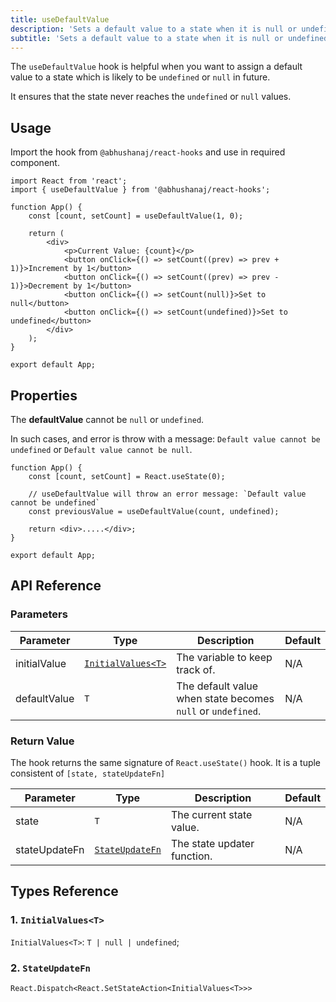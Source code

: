 ```yaml
---
title: useDefaultValue
description: 'Sets a default value to a state when it is null or undefined'
subtitle: 'Sets a default value to a state when it is null or undefined'
---
```



The `useDefaultValue` hook is helpful when you want to assign a default value to a state which is likely to be `undefined` or `null` in future.

It ensures that the state never reaches the `undefined` or `null` values.

<DemoWrapper title="useDefaultValue">
	<Example client:load />
</DemoWrapper>

## Usage

Import the hook from `@abhushanaj/react-hooks` and use in required component.

```tsx title="./src/App.tsx" ins={2,5}
import React from 'react';
import { useDefaultValue } from '@abhushanaj/react-hooks';

function App() {
	const [count, setCount] = useDefaultValue(1, 0);

	return (
		<div>
			<p>Current Value: {count}</p>
			<button onClick={() => setCount((prev) => prev + 1)}>Increment by 1</button>
			<button onClick={() => setCount((prev) => prev - 1)}>Decrement by 1</button>
			<button onClick={() => setCount(null)}>Set to null</button>
			<button onClick={() => setCount(undefined)}>Set to undefined</button>
		</div>
	);
}

export default App;
```

## Properties

The **defaultValue** cannot be `null` or `undefined`.

In such cases, and error is throw with a message: `Default value cannot be undefined` or `Default value cannot be null`.

```tsx title="./src/App.tsx" del={5}
function App() {
	const [count, setCount] = React.useState(0);

	// useDefaultValue will throw an error message: `Default value cannot be undefined`
	const previousValue = useDefaultValue(count, undefined);

	return <div>.....</div>;
}

export default App;
```

## API Reference

### Parameters

| Parameter    | Type                                    | Description                                                 | Default |
| ------------ | --------------------------------------- | ----------------------------------------------------------- | ------- |
| initialValue | [`InitialValues<T>`](#1-initialvaluest) | The variable to keep track of.                              | N/A     |
| defaultValue | `T`                                     | The default value when state becomes `null` or `undefined`. | N/A     |

### Return Value

The hook returns the same signature of `React.useState()` hook. It is a tuple consistent of `[state, stateUpdateFn]`

| Parameter     | Type                                | Description                 | Default |
| ------------- | ----------------------------------- | --------------------------- | ------- |
| state         | `T`                                 | The current state value.    | N/A     |
| stateUpdateFn | [`StateUpdateFn`](#2-stateupdatefn) | The state updater function. | N/A     |

## Types Reference

### 1. `InitialValues<T>`

`InitialValues<T>`: `T | null | undefined`;

### 2. `StateUpdateFn`

`React.Dispatch<React.SetStateAction<InitialValues<T>>>`

